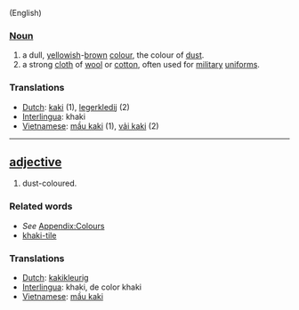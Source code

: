(English)
===[[Noun]]===
#a dull, [[yellow]]ish-[[brown]] [[color|colour]], the colour of [[dust]].
#a strong [[cloth]] of [[wool]] or [[cotton]], often used for [[military]] [[uniform]]s.

=== Translations ===
*[[Dutch]]: [[kaki]] (1), [[legerkledij]] (2)
*[[Interlingua]]: khaki
*[[Vietnamese]]: [[mầu kaki]] (1), [[vải kaki]] (2)

----

== [[adjective]] ==
#dust-coloured.

=== Related words ===
*''See'' [[Wiktionary_Appendix:Colours|Appendix:Colours]]
*[[khaki-tile]]

=== Translations ===
*[[Dutch]]: [[kakikleurig]]
*[[Interlingua]]: khaki, de color khaki
*[[Vietnamese]]: [[mầu kaki]]